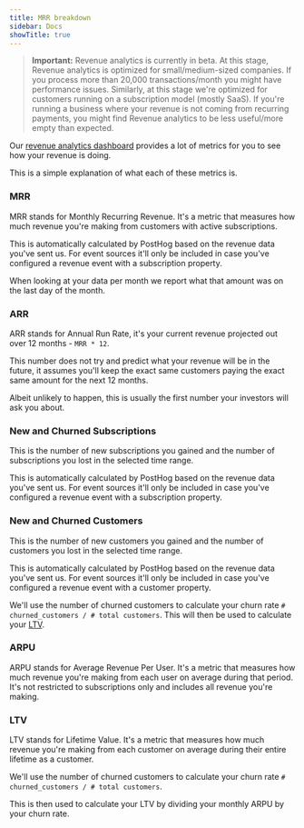 ```yaml
---
title: MRR breakdown
sidebar: Docs
showTitle: true
---
```


> **Important:** Revenue analytics is currently in beta. At this stage, Revenue analytics is optimized for small/medium-sized companies. If you process more than 20,000 transactions/month you might have performance issues. Similarly, at this stage we're optimized for customers running on a subscription model (mostly SaaS). If you're running a business where your revenue is not coming from recurring payments, you might find Revenue analytics to be less useful/more empty than expected.

Our [revenue analytics dashboard](https://app.posthog.com/revenue_analytics) provides a lot of metrics for you to see how your revenue is doing.

This is a simple explanation of what each of these metrics is.

### MRR

MRR stands for Monthly Recurring Revenue. It's a metric that measures how much revenue you're making from customers with active subscriptions.

This is automatically calculated by PostHog based on the revenue data you've sent us. For event sources it'll only be included in case you've configured a revenue event with a subscription property.

When looking at your data per month we report what that amount was on the last day of the month.

<ProductScreenshot
  imageLight = "https://res.cloudinary.com/dmukukwp6/image/upload/Screenshot_2025_09_05_at_14_39_49_535d7ac546.png"
  imageDark = "https://res.cloudinary.com/dmukukwp6/image/upload/Screenshot_2025_09_05_at_14_39_40_56f31c997d.png"
  alt="Revenue analytics MRR/ARR" 
  classes="rounded"
/>

### ARR

ARR stands for Annual Run Rate, it's your current revenue projected out over 12 months - `MRR * 12`. 

This number does not try and predict what your revenue will be in the future, it assumes you'll keep the exact same customers paying the exact same amount for the next 12 months.

Albeit unlikely to happen, this is usually the first number your investors will ask you about.

### New and Churned Subscriptions

This is the number of new subscriptions you gained and the number of subscriptions you lost in the selected time range.

This is automatically calculated by PostHog based on the revenue data you've sent us. For event sources it'll only be included in case you've configured a revenue event with a subscription property.

### New and Churned Customers

This is the number of new customers you gained and the number of customers you lost in the selected time range.

This is automatically calculated by PostHog based on the revenue data you've sent us. For event sources it'll only be included in case you've configured a revenue event with a customer property.

We'll use the number of churned customers to calculate your churn rate `# churned_customers / # total customers`. This will then be used to calculate your [LTV](#ltv).

### ARPU

ARPU stands for Average Revenue Per User. It's a metric that measures how much revenue you're making from each user on average during that period. It's not restricted to subscriptions only and includes all revenue you're making.

### LTV

LTV stands for Lifetime Value. It's a metric that measures how much revenue you're making from each customer on average during their entire lifetime as a customer.

We'll use the number of churned customers to calculate your churn rate `# churned_customers / # total customers`.

This is then used to calculate your LTV by dividing your monthly ARPU by your churn rate.